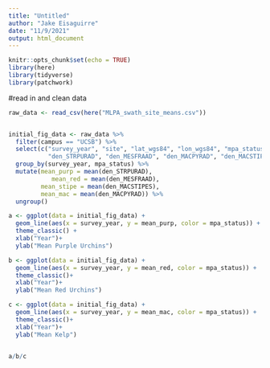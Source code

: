 ```yaml
---
title: "Untitled"
author: "Jake Eisaguirre"
date: "11/9/2021"
output: html_document
---
```


```r
knitr::opts_chunk$set(echo = TRUE)
library(here)
library(tidyverse)
library(patchwork)
```

#read in and clean data
```r

raw_data <- read_csv(here("MLPA_swath_site_means.csv"))


initial_fig_data <- raw_data %>% 
  filter(campus == "UCSB") %>% 
  select(c("survey_year", "site", "lat_wgs84", "lon_wgs84", "mpa_status", 
           "den_STRPURAD", "den_MESFRAAD", "den_MACPYRAD", "den_MACSTIPES")) %>% 
  group_by(survey_year, mpa_status) %>% 
  mutate(mean_purp = mean(den_STRPURAD),
            mean_red = mean(den_MESFRAAD),
         mean_stipe = mean(den_MACSTIPES),
         mean_mac = mean(den_MACPYRAD)) %>% 
  ungroup()

```

```r

a <- ggplot(data = initial_fig_data) +
  geom_line(aes(x = survey_year, y = mean_purp, color = mpa_status)) +
  theme_classic() +
  xlab("Year")+
  ylab("Mean Purple Urchins")

b <- ggplot(data = initial_fig_data) +
  geom_line(aes(x = survey_year, y = mean_red, color = mpa_status)) +
  theme_classic()+
  xlab("Year")+
  ylab("Mean Red Urchins")

c <- ggplot(data = initial_fig_data) +
  geom_line(aes(x = survey_year, y = mean_mac, color = mpa_status)) +
  theme_classic()+
  xlab("Year")+
  ylab("Mean Kelp")


a/b/c

```

